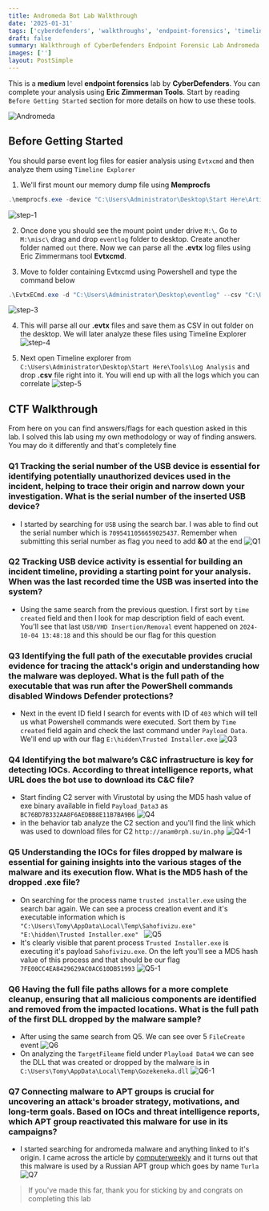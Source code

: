 ```yaml
---
title: Andromeda Bot Lab Walkthrough
date: '2025-01-31'
tags: ['cyberdefenders', 'walkthroughs', 'endpoint-forensics', 'timeline-explorer', 'evtxcmd']
draft: false
summary: Walkthrough of CyberDefenders Endpoint Forensic Lab Andromeda
images: ['']
layout: PostSimple
---
```


This is a **medium** level **endpoint forensics** lab by **CyberDefenders**. You can complete your analysis using **Eric Zimmerman Tools**. Start by reading `Before Getting Started` section for more details on how to use these tools.

![Andromeda](/static/images/Andromeda/background.png)

<TOCInline toc={props.toc} asDisclosure />

## Before Getting Started

You should parse event log files for easier analysis using `Evtxcmd` and then analyze them using `Timeline Explorer`

1. We'll first mount our memory dump file using **Memprocfs**

```powershell
.\memprocfs.exe -device "C:\Users\Administrator\Desktop\Start Here\Artifacts\memory.dmp" -forensic 2
```

![step-1](/static/images/Andromeda/step-1.png)

2. Once done you should see the mount point under drive `M:\`. Go to `M:\misc\` drag and drop `eventlog` folder to desktop. Create another folder named `out` there. Now we can parse all the **.evtx** log files using Eric Zimmermans tool **Evtxcmd**.

3. Move to folder containing Evtxcmd using Powershell and type the command below

```powershell
.\EvtxECmd.exe -d "C:\Users\Administrator\Desktop\eventlog" --csv "C:\Users\Administrator\Desktop\out"
```

![step-3](/static/images/Andromeda/step-3.png)

4. This will parse all our **.evtx** files and save them as CSV in out folder on the desktop. We will later analyze these files using Timeline Explorer ![step-4](/static/images/Andromeda/step-4.png)

5. Next open Timeline explorer from `C:\Users\Administrator\Desktop\Start Here\Tools\Log Analysis` and drop **.csv** file right into it. You will end up with all the logs which you can correlate ![step-5](/static/images/Andromeda/step-5.png)

## CTF Walkthrough

From here on you can find answers/flags for each question asked in this lab. I solved this lab using my own methodology or way of finding answers. You may do it differently and that's completely fine

### Q1 Tracking the serial number of the USB device is essential for identifying potentially unauthorized devices used in the incident, helping to trace their origin and narrow down your investigation. What is the serial number of the inserted USB device?

- I started by searching for `USB` using the search bar. I was able to find out the serial number which is `7095411056659025437`. Remember when submitting this serial number as flag you need to add **&0** at the end ![Q1](/static/images/Andromeda/Q1.png)

### Q2 Tracking USB device activity is essential for building an incident timeline, providing a starting point for your analysis. When was the last recorded time the USB was inserted into the system?

- Using the same search from the previous question. I first sort by `time created` field and then I look for map description field of each event. You'll see that last `USB/VHD Insertion/Removal` event happened on `2024-10-04 13:48:18` and this should be our flag for this question

### Q3 Identifying the full path of the executable provides crucial evidence for tracing the attack's origin and understanding how the malware was deployed. What is the full path of the executable that was run after the PowerShell commands disabled Windows Defender protections?

- Next in the event ID field I search for events with ID of `403` which will tell us what Powershell commands were executed. Sort them by `Time created` field again and check the last command under `Payload Data`. We'll end up with our flag `E:\hidden\Trusted Installer.exe` ![Q3](/static/images/Andromeda/Q3.png)

### Q4 Identifying the bot malware’s C&C infrastructure is key for detecting IOCs. According to threat intelligence reports, what URL does the bot use to download its C&C file?

- Start finding C2 server with Virustotal by using the MD5 hash value of exe binary available in field `Payload Data3` as `BC76BD7B332AA8F6AEDBB8E11B7BA9B6` ![Q4](/static/images/Andromeda/Q4.png)
- in the behavior tab analyze the C2 section and you'll find the link which was used to download files for C2 `http://anam0rph.su/in.php` ![Q4-1](/static/images/Andromeda/Q4-1.png)

### Q5 Understanding the IOCs for files dropped by malware is essential for gaining insights into the various stages of the malware and its execution flow. What is the MD5 hash of the dropped .exe file?

- On searching for the process name `trusted installer.exe` using the search bar again. We can see a process creation event and it's executable information which is `"C:\Users\Tomy\AppData\Local\Temp\Sahofivizu.exe" "E:\hidden\Trusted Installer.exe" ` ![Q5](/static/images/Andromeda/Q5.png)
- It's clearly visible that parent process `Trusted Installer.exe` is executing it's payload `Sahofivizu.exe`. On the left you'll see a MD5 hash value of this process and that should be our flag `7FE00CC4EA8429629AC0AC610DB51993` ![Q5-1](/static/images/Andromeda/Q5-1.png)

### Q6 Having the full file paths allows for a more complete cleanup, ensuring that all malicious components are identified and removed from the impacted locations. What is the full path of the first DLL dropped by the malware sample?

- After using the same search from Q5. We can see over 5 `FileCreate` event ![Q6](/static/images/Andromeda/Q6.png)
- On analyzing the `TargetFileame` field under `Playload Data4` we can see the DLL that was created or dropped by the malware is in `C:\Users\Tomy\AppData\Local\Temp\Gozekeneka.dll` ![Q6-1](/static/images/Andromeda/Q6-1.png)

### Q7 Connecting malware to APT groups is crucial for uncovering an attack's broader strategy, motivations, and long-term goals. Based on IOCs and threat intelligence reports, which APT group reactivated this malware for use in its campaigns?

- I started searching for andromeda malware and anything linked to it's origin. I came across the article by [computerweekly](https://www.computerweekly.com/news/252528934/Russias-Turla-falls-back-on-old-malware-C2-domains-to-avoid-detection) and it turns out that this malware is used by a Russian APT group which goes by name `Turla` ![Q7](/static/images/Andromeda/Q7.png)

> If you've made this far, thank you for sticking by and congrats on completing this lab
